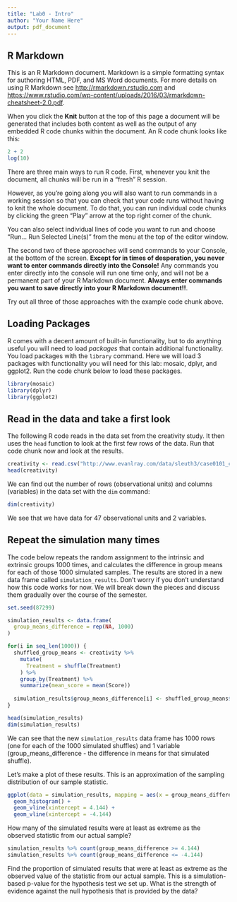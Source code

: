 ```yaml
---
title: "Lab0 - Intro"
author: "Your Name Here"
output: pdf_document
---
```



## R Markdown

This is an R Markdown document. Markdown is a simple formatting syntax for authoring HTML, PDF, and MS Word documents. For more details on using R Markdown see <http://rmarkdown.rstudio.com> and <https://www.rstudio.com/wp-content/uploads/2016/03/rmarkdown-cheatsheet-2.0.pdf>.

When you click the **Knit** button at the top of this page a document will be generated that includes both content as well as the output of any embedded R code chunks within the document. An R code chunk looks like this:

```r
2 + 2
log(10)
```

<!-- Note: All R code has to go inbetween the line that looks like ```{r} and the line that looks like ```!! -->

There are three main ways to run R code.  First, whenever you knit the document, all chunks will be run in a "fresh" R session.

However, as you're going along you will also want to run commands in a working session so that you can check that your code runs without having to knit the whole document.  To do that, you can run individual code chunks by clicking the green "Play" arrow at the top right corner of the chunk.

You can also select individual lines of code you want to run and choose "Run... Run Selected Line(s)" from the menu at the top of the editor window.

The second two of these approaches will send commands to your Console, at the bottom of the screen.  **Except for in times of desperation, you never want to enter commands directly into the Console!**  Any commands you enter directly into the console will run one time only, and will not be a permanent part of your R Markdown document.  **Always enter commands you want to save directly into your R Markdown document!!**.

Try out all three of those approaches with the example code chunk above.

## Loading Packages

R comes with a decent amount of built-in functionality, but to do anything useful you will need to load *packages* that contain additional functionality.  You load packages with the `library` command.  Here we will load 3 packages with functionality you will need for this lab: mosaic, dplyr, and ggplot2.  Run the code chunk below to load these packages.

```r
library(mosaic)
library(dplyr)
library(ggplot2)
```

## Read in the data and take a first look

The following R code reads in the data set from the creativity study.  It then uses the `head` function to look at the first few rows of the data.  Run that code chunk now and look at the results.

```r
creativity <- read.csv("http://www.evanlray.com/data/sleuth3/case0101_creativity.csv")
head(creativity)
```

We can find out the number of rows (observational units) and columns (variables) in the data set with the `dim` command:

```r
dim(creativity)
```

We see that we have data for 47 observational units and 2 variables.

## Repeat the simulation many times

The code below repeats the random assignment to the intrinsic and extrinsic groups 1000 times, and calculates the difference in group means for each of those 1000 simulated samples.  The results are stored in a new data frame called `simulation_results`.  Don't worry if you don't understand how this code works for now.  We will break down the pieces and discuss them gradually over the course of the semester.

```r
set.seed(87299)

simulation_results <- data.frame(
  group_means_difference = rep(NA, 1000)
)

for(i in seq_len(1000)) {
  shuffled_group_means <- creativity %>%
    mutate(
      Treatment = shuffle(Treatment)
    ) %>%
    group_by(Treatment) %>%
    summarize(mean_score = mean(Score))
  
  simulation_results$group_means_difference[i] <- shuffled_group_means$mean_score[2] - shuffled_group_means$mean_score[1]
}

head(simulation_results)
dim(simulation_results)
```

We can see that the new `simulation_results` data frame has 1000 rows (one for each of the 1000 simulated shuffles) and 1 variable (group_means_difference - the difference in means for that simulated shuffle).

Let's make a plot of these results.  This is an approximation of the sampling distribution of our sample statistic.

```r
ggplot(data = simulation_results, mapping = aes(x = group_means_difference)) +
  geom_histogram() +
  geom_vline(xintercept = 4.144) +
  geom_vline(xintercept = -4.144)
```

How many of the simulated results were at least as extreme as the observed statistic from our actual sample?

```r
simulation_results %>% count(group_means_difference >= 4.144)
simulation_results %>% count(group_means_difference <= -4.144)
```

Find the proportion of simulated results that were at least as extreme as the observed value of the statistic from our actual sample.  This is a simulation-based p-value for the hypothesis test we set up.  What is the strength of evidence against the null hypothesis that is provided by the data?